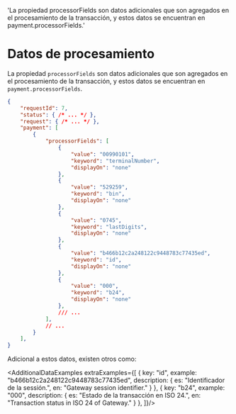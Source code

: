 
   'La propiedad processorFields son datos adicionales que son agregados en el procesamiento de la transacción, y estos datos se encuentran en payment.processorFields.'

# Datos de procesamiento

La propiedad `processorFields` son datos adicionales que son agregados en el procesamiento de la transacción, y estos datos se encuentran en `payment.processorFields`.

```json
{
    "requestId": 7,
    "status": { /* ... */ },
    "request": { /* ... */ },
    "payment": [
        {
            "processorFields": [
                {
                    "value": "00990101",
                    "keyword": "terminalNumber",
                    "displayOn": "none"
                },
                {
                    "value": "529259",
                    "keyword": "bin",
                    "displayOn": "none"
                },
                {
                    "value": "0745",
                    "keyword": "lastDigits",
                    "displayOn": "none"
                },
                {
                    "value": "b466b12c2a248122c9448783c77435ed",
                    "keyword": "id",
                    "displayOn": "none"
                },
                {
                    "value": "000",
                    "keyword": "b24",
                    "displayOn": "none"
                },
                /// ...
            ],
            // ...
        }
    ],
}
```

Adicional a estos datos, existen otros como:

<AdditionalDataExamples extraExamples={[
    {
      key: "id",
      example: "b466b12c2a248122c9448783c77435ed",
      description: {
        es: "Identificador de la sessión.",
        en: "Gateway session identifier."
      }
    },
    {
      key: "b24",
      example: "000",
      description: {
        es: "Estado de la transacción en ISO 24.",
        en: "Transaction status in ISO 24 of Gateway."
      }
    },
]}/>
